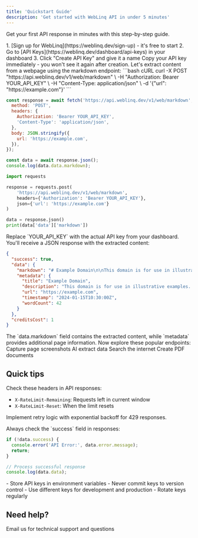 ```yaml
---
title: 'Quickstart Guide'
description: 'Get started with WebLinq API in under 5 minutes'
---
```


Get your first API response in minutes with this step-by-step guide.

<Steps>
<Step title="Get your API key">
  1. [Sign up for WebLinq](https://weblinq.dev/sign-up) - it's free to start
  2. Go to [API Keys](https://weblinq.dev/dashboard/api-keys) in your dashboard
  3. Click "Create API Key" and give it a name
  
  <Warning>
  Copy your API key immediately - you won't see it again after creation.
  </Warning>
</Step>

<Step title="Make your first request">
  Let's extract content from a webpage using the markdown endpoint:

  <CodeGroup>
  ```bash cURL
  curl -X POST "https://api.weblinq.dev/v1/web/markdown" \
    -H "Authorization: Bearer YOUR_API_KEY" \
    -H "Content-Type: application/json" \
    -d '{"url": "https://example.com"}'
  ```

```javascript JavaScript
const response = await fetch('https://api.weblinq.dev/v1/web/markdown', {
  method: 'POST',
  headers: {
    Authorization: 'Bearer YOUR_API_KEY',
    'Content-Type': 'application/json',
  },
  body: JSON.stringify({
    url: 'https://example.com',
  }),
});

const data = await response.json();
console.log(data.data.markdown);
```

```python Python
import requests

response = requests.post(
    'https://api.weblinq.dev/v1/web/markdown',
    headers={'Authorization': 'Bearer YOUR_API_KEY'},
    json={'url': 'https://example.com'}
)

data = response.json()
print(data['data']['markdown'])
```

  </CodeGroup>

  <Note>
  Replace `YOUR_API_KEY` with the actual API key from your dashboard.
  </Note>
</Step>

<Step title="Understanding the response">
  You'll receive a JSON response with the extracted content:

```json
{
  "success": true,
  "data": {
    "markdown": "# Example Domain\n\nThis domain is for use in illustrative examples...",
    "metadata": {
      "title": "Example Domain",
      "description": "This domain is for use in illustrative examples...",
      "url": "https://example.com",
      "timestamp": "2024-01-15T10:30:00Z",
      "wordCount": 42
    }
  },
  "creditsCost": 1
}
```

  <Tip>
  The `data.markdown` field contains the extracted content, while `metadata` provides additional page information.
  </Tip>
</Step>

<Step title="Try other endpoints">
  Now explore these popular endpoints:

  <CardGroup cols={2}>
    <Card title="Take Screenshot" icon="camera" href="/api-reference/web/take-a-screenshot-of-a-web-page">
    Capture page screenshots
    </Card>
    <Card title="Extract Data" icon="code" href="/api-reference/web/extract-structured-data-from-a-web-page">
    AI extract data
    </Card>
    <Card title="Search Web" icon="globe" href="/api-reference/web/search-the-web">
    Search the internet
    </Card>
    <Card title="Generate PDF" icon="file-pdf" href="/api-reference/web/generate-pdf-from-a-web-page">
    Create PDF documents
    </Card>
  </CardGroup>
</Step>
</Steps>

## Quick tips

<AccordionGroup>
<Accordion title="Rate limits" icon="gauge">
  Check these headers in API responses:
  
  - `X-RateLimit-Remaining`: Requests left in current window
  - `X-RateLimit-Reset`: When the limit resets
  
  Implement retry logic with exponential backoff for 429 responses.
</Accordion>

<Accordion title="Error handling" icon="shield">
  Always check the `success` field in responses:
  
  ```javascript
  if (!data.success) {
    console.error('API Error:', data.error.message);
    return;
  }
  
  // Process successful response
  console.log(data.data);
  ```
</Accordion>

<Accordion title="Security" icon="lock">
  - Store API keys in environment variables
  - Never commit keys to version control  
  - Use different keys for development and production
  - Rotate keys regularly
</Accordion>
</AccordionGroup>

## Need help?

<Card title="Get Support" icon="envelope" href="mailto:support@weblinq.dev">
  Email us for technical support and questions
</Card>
